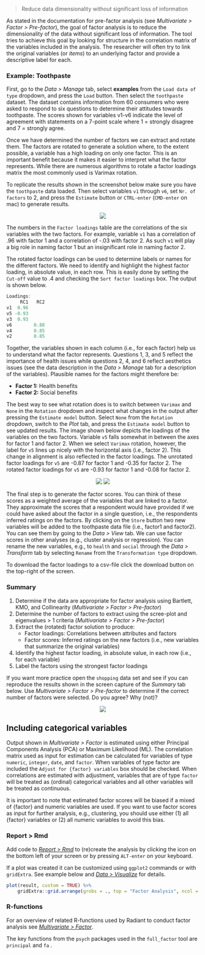 > Reduce data dimensionality without significant loss of information

As stated in the documentation for pre-factor analysis (see _Multivariate > Factor > Pre-factor_), the goal of factor analysis is to reduce the dimensionality of the data without significant loss of information. The tool tries to achieve this goal by looking for structure in the correlation matrix of the variables included in the analysis. The researcher will often try to link the original variables (or _items_) to an underlying factor and provide a descriptive label for each.

### Example: Toothpaste

First, go to the _Data > Manage_ tab, select **examples** from the `Load data of type` dropdown, and press the `Load` button. Then select the `toothpaste` dataset. The dataset contains information from 60 consumers who were asked to respond to six questions to determine their attitudes towards toothpaste. The scores shown for variables v1-v6 indicate the level of agreement with statements on a 7-point scale where 1 = strongly disagree and 7 = strongly agree.

Once we have determined the number of factors we can extract and rotate them. The factors are rotated to generate a solution where, to the extent possible, a variable has a high loading on only one factor. This is an important benefit because it makes it easier to interpret what the factor represents. While there are numerous algorithms to rotate a factor loadings matrix the most commonly used is Varimax rotation.

To replicate the results shown in the screenshot below make sure you have the `toothpaste` data loaded. Then select variables `v1` through `v6`, set `Nr. of factors` to 2, and press the `Estimate` button or `CTRL-enter` (`CMD-enter` on mac) to generate results.

<p align="center"><img src="https://radiant-rstats.github.io/docs/multivariate/figures_multivariate//full_factor_summary.png"></p>

The numbers in the `Factor loadings` table are the correlations of the six variables with the two factors. For example, variable `v1` has a correlation of .96 with factor 1 and a correlation of -.03 with factor 2. As such `v1` will play a big role in naming factor 1 but an insignificant role in naming factor 2.

The rotated factor loadings can be used to determine labels or names for the different factors. We need to identify and highlight the highest factor loading, in absolute value, in each row. This is easily done by setting the `Cut-off` value to .4 and checking the `Sort factor loadings` box. The output is shown below.

```r
Loadings:
     RC1   RC2
v1  0.96
v5 -0.93
v3  0.93
v6        0.88
v4        0.85
v2        0.85
```

Together, the variables shown in each column (i.e., for each factor) help us to understand what the factor represents. Questions 1, 3, and 5 reflect the importance of health issues while questions 2, 4, and 6 reflect aesthetics issues (see the data description in the _Data > Manage_ tab for a description of the variables). Plausible names for the factors might therefore be:

* **Factor 1:** Health benefits
* **Factor 2:** Social benefits

The best way to see what rotation does is to switch between `Varimax` and `None` in the `Rotation` dropdown and inspect what changes in the output after pressing the `Estimate model` button. Select `None` from the `Rotation` dropdown, switch to the _Plot_ tab, and press the `Estimate model` button to see updated results. The image shown below depicts the loadings of the variables on the two factors. Variable `v5` falls somewhat in between the axes for factor 1 and factor 2. When we select `Varimax` rotation, however, the label for `v5` lines up nicely with the horizontal axis (i.e., factor 2). This change in alignment is also reflected in the factor loadings. The unrotated factor loadings for `v5` are -0.87 for factor 1 and -0.35 for factor 2. The rotated factor loadings for `v5` are -0.93 for factor 1 and -0.08 for factor 2.

<p align="center"><img src="https://radiant-rstats.github.io/docs/multivariate/figures_multivariate//full_factor_plot.png"> <img src="https://radiant-rstats.github.io/docs/multivariate/figures_multivariate//full_factor_plot_rotation.png"></p>

The final step is to generate the factor scores. You can think of these scores as a weighted average of the variables that are linked to a factor. They approximate the scores that a respondent would have provided if we could have asked about the factor in a single question, i.e., the respondents inferred ratings on the factors. By clicking on the `Store` button two new variables will be added to the toothpaste data file (i.e., factor1 and factor2). You can see them by going to the _Data > View_ tab. We can use factor scores in other analyses (e.g., cluster analysis or regression). You can rename the new variables, e.g., to `health` and `social` through the _Data > Transform_ tab by selecting `Rename` from the `Transformation type` dropdown.

To download the factor loadings to a csv-file click the download button on the top-right of the screen.

### Summary

1. Determine if the data are appropriate for factor analysis using Bartlett, KMO, and Collinearity (_Multivariate > Factor > Pre-factor_)
2. Determine the number of factors to extract using the scree-plot and eigenvalues > 1 criteria (_Multivariate > Factor > Pre-factor_)
3. Extract the (rotated) factor solution to produce:
	- Factor loadings: Correlations between attributes and factors
	- Factor scores: Inferred ratings on the new factors (i.e., new variables that summarize the original variables)
5. Identify the highest factor loading, in absolute value, in each row (i.e., for each variable)
4. Label the factors using the strongest factor loadings

If you want more practice open the `shopping` data set and see if you can reproduce the results shown in the screen capture of the _Summary_ tab below. Use _Multivariate > Factor > Pre-factor_ to determine if the correct number of factors were selected. Do you agree? Why (not)?

<p align="center"><img src="https://radiant-rstats.github.io/docs/multivariate/figures_multivariate//full_factor_summary_shopping.png"></p>

## Including categorical variables

Output shown in _Multivariate > Factor_ is estimated using either Principal Components Analysis (PCA) or Maximum Likelihood (ML). The correlation matrix used as input for estimation can be calculated for variables of type `numeric`, `integer`, `date`, and `factor`. When variables of type factor are included the `Adjust for {factor} variables` box should be checked. When correlations are estimated with adjustment, variables that are of type `factor` will be treated as (ordinal) categorical variables and all other variables will be treated as continuous.

It is important to note that estimated factor scores will be biased if a mixed of {factor} and numeric variables are used. If you want to use factor scores as input for further analysis, e.g., clustering, you should use either (1) all {factor} variables or (2) all numeric variables to avoid this bias.

### Report > Rmd

Add code to <a href="https://radiant-rstats.github.io/docs/data/report_rmd.html" target="_blank">_Report > Rmd_</a> to (re)create the analysis by clicking the <i title="report results" class="fa fa-edit"></i> icon on the bottom left of your screen or by pressing `ALT-enter` on your keyboard. 

If a plot was created it can be customized using `ggplot2` commands or with `gridExtra`. See example below and <a href="https://radiant-rstats.github.io/docs/data/visualize.html" target="_blank">_Data > Visualize_</a> for details.

```r
plot(result, custom = TRUE) %>%
	gridExtra::grid.arrange(grobs = ., top = "Factor Analysis", ncol = 2)
```

### R-functions

For an overview of related R-functions used by Radiant to conduct factor analysis see <a href = "https://radiant-rstats.github.io/radiant.multivariate/reference/index.html#section-multivariate-factor" target="_blank">_Multivariate > Factor_</a>.

The key functions from the `psych` packages used in the `full_factor` tool are `principal` and `fa` . 
